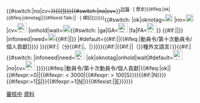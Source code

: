 <includeonly>{{#switch:{{{2|}}}|no|cv=<del>}}[[{{{1}}}]]{{#switch:{{{2|}}}|no|cv=</del>}}<sup class="plainlinks">[[Talk:{{{1}}}|<span title="前往{{{1|此條目}}}的討論頁">討論</span>]] · [{{fullurl:{{{1}}}|action=history}} <span title="檢視{{{1|此條目}}}的編輯歷史">歷史</span>]{{#ifeq:{{{2|}}}|ok|{{#ifeq:{{{2|}}}|oknotag||{{#ifexist:Talk:{{{1}}}|| · [{{fullurl:{{TALKPAGENAME:{{{1}}}}}|action=edit&preload=Template:DC10/talk/preload&editintro=Template:DC10/talk/editintro&summary=DC10/talk_tagging}} <span title="前往討論頁並標記為第十次動員令的作品">標記</span>]</span>}}}}}}</sup>{{#switch:{{{2|}}}
|ok|oknotag=[[File:Pictogram_voting_keep-green.svg|20px|{{{4|此條目已通過審核}}}]]
|no=[[File:Pictogram_voting_delete.svg|20px|{{{4|此條目不通過審核，{{#if:{{{info|}}}|詳見主持人的信息|可能是不達要求或其他原因}}}}}]]
|cv=</sup>[[File:Copyright-problem.svg|25px|此條目侵權，資格已被取消]]
|onhold|wait=[[File:Pictogram_voting_wait.svg|20px|{{{4|資格審核中或相關候選進行中，請稍等}}}]]{{#switch:{{{ctype|}}}
|ga|GA=[[File:GA_candidate.svg|25px|優良條目候選中]]
|fa|FA=[[File:Cscr-candidate.svg|25px|特色條目候選中]]}}
{{#if:{{{sample|}}}||[[Category:有待後審核的第十次動員令個人貢獻頁|審核中]]}}
|infoneed|need=[[File:Pictogram_voting_question.svg|20px|{{{4|請提供要求的資料}}}]]{{#if:{{{sample|}}}||[[Category:有待後審核的第十次動員令個人貢獻頁|資料]]}}
|#default={{#if:{{{sample|}}}||{{#ifeq:{{BASEPAGENAME}}|動員令/第十次動員令/個人貢獻|[[Category:需要被審核的第十次動員令個人貢獻頁|{{SUBPAGENAME}}]]}}}}
}}{{#if:{{{3|}}}|（{{{3}}}分{{#if:{{{lang|}}}|、|）}}}}{{#if:{{{lang|}}}|{{#if:{{{3|}}}||（}}{{{lang}}}種外文語言）}}{{#if:{{{info|}}}|{{#switch:{{{2|}}}
|infoneed|need=[[File:Info non-talk.svg|25px|需要的資料是：{{{info|}}}]]
|ok|oknotag|onhold|wait|#default=[[File:Info non-talk.svg|25px|主持人信息：{{{info|}}}]]
|no|cv=[[File:Red information icon with gradient background.svg|25px|主持人信息：{{{info|}}}]]
}}}}{{#ifeq:{{BASEPAGENAME}}|動員令/第十次動員令/個人貢獻|{{#ifeq:{{{2|}}}|ok||{{#ifexpr:{{{autocheck|1}}}=0||{{#ifexpr:{{PAGESIZE:{{{1}}}|R}} < 3000|{{#ifexpr:{{PAGESIZE:{{{1}}}|R}} > 100|{{cross box}}S}}}}{{#if:{{NAMESPACE:{{{1}}}}}|{{cross box}}N}}}}{{#ifexpr:{{{size|0}}}=1|{{cross box}}<abbr title="此條目的長度未達3000位元組－即達標條目的要求；如果此條目已合要求，請檢查此條目是否一個重定向頁">S</abbr>|}}{{#ifexpr:{{{ns|0}}}=1|{{cross box}}<abbr title="此條目並非位於條目名字空間下">N</abbr>|}}{{#ifexist:{{{1|}}}||{{cross box}}<abbr title="此條目不存在">E</abbr>}}}}}}</includeonly><noinclude>{{DC10/art|维基百科|ok}}{{doc}}</noinclude>